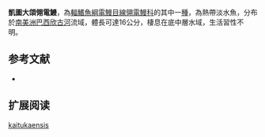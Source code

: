 {{Speciesbox
| name = 凱圖大頜翎電鰻
| image = 
| image_caption = 
| image_width = 250px
| status = NE
| status_system = IUCN3.1
| genus = Megadontognathus
| species = kaitukaensis
| authority = [[Campos-da-paz|Campos-da-paz]], 1999
| synonyms = 
}}
'''凱圖大頜翎電鰻'''，為[[輻鰭魚綱|輻鰭魚綱]][[電鰻目|電鰻目]][[線翎電鰻科|線翎電鰻科]]的其中一[[種|種]]，為熱帶淡水魚，分布於[[南美洲|南美洲]][[巴西|巴西]][[欣古河|欣古河]]流域，體長可達16公分，棲息在底中層水域，生活習性不明。

==参考文献==
*{{FishBase_species|genus=Megadontognathus|species=kaitukaensis|year=2015|month=9}}

== 扩展阅读 ==
{{refbegin}}
{{wikispecies-inline|Megadontognathus kaitukaensis|凱圖大頜翎電鰻}}
{{refend}}
{{Taxonbar|from=Q6410478}}

[[Category:大頜翎電鰻屬|kaitukaensis]]